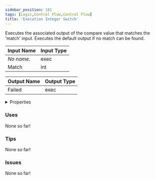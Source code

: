```yaml
---
sidebar_position: 181
tags: [Logic,Control Flow,Control Flow]
title: 'Execution Integer Switch'
---
```


Executes the associated output of the compare value that matches the 'match' input. Executes the default output if no match can be found.




<EsbSvg />

| Input Name | Input Type |
|-----------|-----------|
| *No name.* | exec |
| Match | int |

| Output Name | Output Type |
|-----------|-----------|
| Failed | exec |


<details>
  <summary>Properties</summary>
  <div>
    <div>
    <table>
      <thead>
        <tr>
          <th>Is beta required?</th>
          <th>❌</th>
        </tr>
        <tr>
          <th>Is this chip a trolling risk?</th>
          <th>❌</th>
        </tr>
        <tr>
          <th>Is this chip a role assignment risk?</th>
          <th>❌</th>
        </tr>
        <tr>
          <th>Chip UUID</th>
          <th>0387e4c7-b917-4d19-937f-5da37b9f41cc</th>
        </tr>
      </thead>
    </table>
    </div>
  </div>
</details>

### Uses

None so far!

### Tips

None so far!

### Issues

None so far!